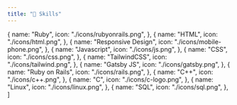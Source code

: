 ```yaml
---
title: "🔧 Skills"
---
```


  {
    name: "Ruby",
    icon: "./icons/rubyonrails.png",
  },
  {
    name: "HTML",
    icon: "./icons/html.png",
  },
  {
    name: "Responsive Design",
    icon: "./icons/mobile-phone.png",
  },
  {
    name: "Javascript",
    icon: "./icons/js.png",
  },
  {
    name: "CSS",
    icon: "./icons/css.png",
  },
  {
    name: "TailwindCSS",
    icon: "./icons/tailwind.png",
  },
  {
    name: "Gatsby JS",
    icon: "./icons/gatsby.png",
  },
  {
    name: "Ruby on Rails",
    icon: "./icons/rails.png",
  },
  {
    name: "C++",
    icon: "./icons/c++.png",
  },
  {
    name: "C",
    icon: "./icons/c-logo.png",
  },
  {
    name: "Linux",
    icon: "./icons/linux.png",
  },
  {
    name: "SQL",
    icon: "./icons/sql.png",
  },
]
